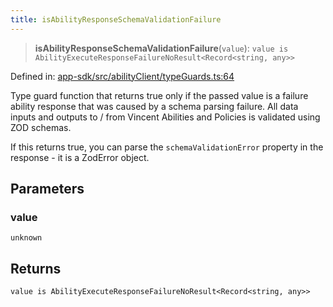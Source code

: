 ```yaml
---
title: isAbilityResponseSchemaValidationFailure
---
```


> **isAbilityResponseSchemaValidationFailure**(`value`): `value is AbilityExecuteResponseFailureNoResult<Record<string, any>>`

Defined in: [app-sdk/src/abilityClient/typeGuards.ts:64](https://github.com/LIT-Protocol/Vincent/blob/1ec4d670031700c70e1e2ba1640f87d4b5f07fe8/packages/libs/app-sdk/src/abilityClient/typeGuards.ts#L64)

Type guard function that returns true only if the passed value is a failure ability response that was caused by
a schema parsing failure.  All data inputs and outputs to / from Vincent Abilities and Policies is validated using ZOD schemas.

If this returns true, you can parse the `schemaValidationError` property in the response - it is a ZodError object.

## Parameters

### value

`unknown`

## Returns

`value is AbilityExecuteResponseFailureNoResult<Record<string, any>>`
